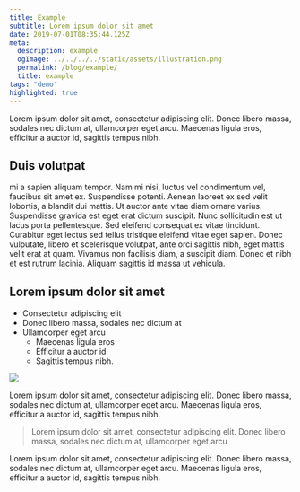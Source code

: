 ```yaml
---
title: Example
subtitle: Lorem ipsum dolor sit amet
date: 2019-07-01T08:35:44.125Z
meta:
  description: example
  ogImage: ../../../../static/assets/illustration.png
  permalink: /blog/example/
  title: example
tags: "demo"
highlighted: true
---
```


Lorem ipsum dolor sit amet, consectetur adipiscing elit. Donec libero massa, sodales nec dictum at, ullamcorper eget arcu. Maecenas ligula eros, efficitur a auctor id, sagittis tempus nibh.

## Duis volutpat

mi a sapien aliquam tempor. Nam mi nisi, luctus vel condimentum vel, faucibus sit amet ex. Suspendisse potenti. Aenean laoreet ex sed velit lobortis, a blandit dui mattis. Ut auctor ante vitae diam ornare varius. Suspendisse gravida est eget erat dictum suscipit. Nunc sollicitudin est ut lacus porta pellentesque. Sed eleifend consequat ex vitae tincidunt. Curabitur eget lectus sed tellus tristique eleifend vitae eget sapien. Donec vulputate, libero et scelerisque volutpat, ante orci sagittis nibh, eget mattis velit erat at quam. Vivamus non facilisis diam, a suscipit diam. Donec et nibh et est rutrum lacinia. Aliquam sagittis id massa ut vehicula.

## Lorem ipsum dolor sit amet

- Consectetur adipiscing elit
- Donec libero massa, sodales nec dictum at
- Ullamcorper eget arcu
  - Maecenas ligula eros
  - Efficitur a auctor id
  - Sagittis tempus nibh.

![](/assets/illustration.png)

Lorem ipsum dolor sit amet, consectetur adipiscing elit. Donec libero massa, sodales nec dictum at, ullamcorper eget arcu. Maecenas ligula eros, efficitur a auctor id, sagittis tempus nibh.

> Lorem ipsum dolor sit amet, consectetur adipiscing elit. Donec libero massa, sodales nec dictum at, ullamcorper eget arcu

Lorem ipsum dolor sit amet, consectetur adipiscing elit. Donec libero massa, sodales nec dictum at, ullamcorper eget arcu. Maecenas ligula eros, efficitur a auctor id, sagittis tempus nibh.
